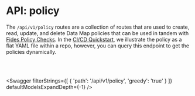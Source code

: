 

# API: policy

The `/api/v1/policy` routes are a collection of routes that are used to create, read, update, and delete Data Map policies that can be used in tandem with [Fides Policy Checks](/docs/dev-docs/cli/check/cmd-evaluate). In the [CI/CD Quickstart](https://fid.es/ci-cd-quickstart?utm_source=docsiteapidocs), we illustrate the policy as a flat YAML file within a repo, however, you can query this endpoint to get the policies dynamically. 

<br></br>

<Swagger 
    filterStrings={[
        {
            'path': '/api/v1/policy',
            'greedy': 'true'
        }
    ]} 
    defaultModelsExpandDepth={-1}
/>
